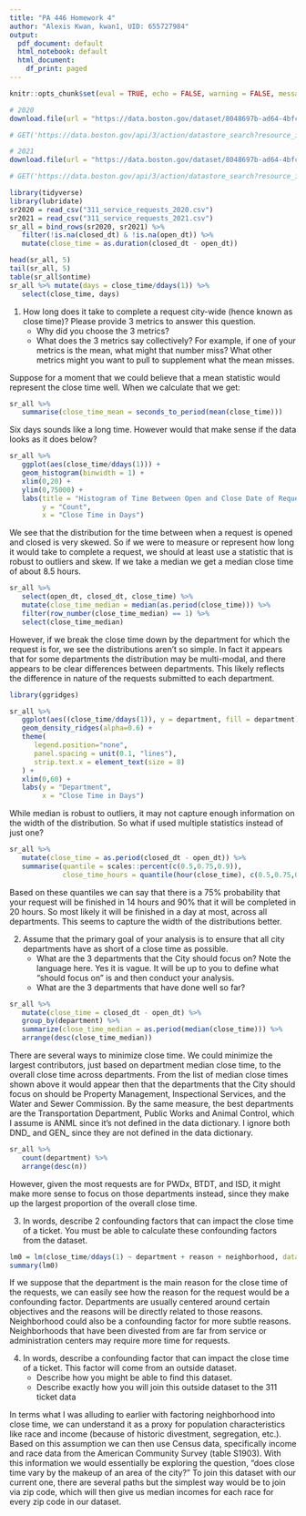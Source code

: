 ```yaml
---
title: "PA 446 Homework 4"
author: "Alexis Kwan, kwan1, UID: 655727984"
output:
  pdf_document: default
  html_notebook: default
  html_document:
    df_print: paged
---
```


```r
knitr::opts_chunk$set(eval = TRUE, echo = FALSE, warning = FALSE, message = FALSE)
```

```r
# 2020
download.file(url = "https://data.boston.gov/dataset/8048697b-ad64-4bfc-b090-ee00169f2323/resource/6ff6a6fd-3141-4440-a880-6f60a37fe789/download/script_105774672_20210108153400_combine.csv", destfile = "311_service_requests_2020.csv", mode = "w")

# GET('https://data.boston.gov/api/3/action/datastore_search?resource_id=6ff6a6fd-3141-4440-a880-6f60a37fe789', write_disk("311_service_requests_2020.csv", overwrite=TRUE))

# 2021
download.file(url = "https://data.boston.gov/dataset/8048697b-ad64-4bfc-b090-ee00169f2323/resource/f53ebccd-bc61-49f9-83db-625f209c95f5/download/tmpywju6ai2.csv", destfile = "311_service_requests_2021.csv", mode = "w")

# GET('https://data.boston.gov/api/3/action/datastore_search?resource_id=f53ebccd-bc61-49f9-83db-625f209c95f5', write_disk("311_service_requests_2021.csv", overwrite=TRUE))
```


```r
library(tidyverse)
library(lubridate)
sr2020 = read_csv("311_service_requests_2020.csv")
sr2021 = read_csv("311_service_requests_2021.csv")
sr_all = bind_rows(sr2020, sr2021) %>%
   filter(!is.na(closed_dt) & !is.na(open_dt)) %>%
   mutate(close_time = as.duration(closed_dt - open_dt))
```

```r
head(sr_all, 5)
tail(sr_all, 5)
table(sr_all$ontime)
sr_all %>% mutate(days = close_time/ddays(1)) %>%
   select(close_time, days)
```

1. How long does it take to complete a request city-wide (hence known as close time)? Please provide 3 metrics to answer this question.
   - Why did you choose the 3 metrics?
   - What does the 3 metrics say collectively? For example, if one of your metrics is the mean, what might that number miss? What other metrics might you want to pull to supplement what the mean misses.
   
Suppose for a moment that we could believe that a mean statistic would represent the close time well. When we calculate that we get:
```r
sr_all %>%
   summarise(close_time_mean = seconds_to_period(mean(close_time)))
```

Six days sounds like a long time. However would that make sense if the data looks as it does below?

```r
sr_all %>%
   ggplot(aes(close_time/ddays(1))) +
   geom_histogram(binwidth = 1) +
   xlim(0,20) +
   ylim(0,75000) +
   labs(title = "Histogram of Time Between Open and Close Date of Request",
        y = "Count",
        x = "Close Time in Days")
```

We see that the distribution for the time between when a request is opened and closed is very skewed. So if we were to measure or represent how long it would take to complete a request, we should at least use a statistic that is robust to outliers and skew. If we take a median we get a median close time of about 8.5 hours.

```r
sr_all %>%
   select(open_dt, closed_dt, close_time) %>%
   mutate(close_time_median = median(as.period(close_time))) %>%
   filter(row_number(close_time_median) == 1) %>%
   select(close_time_median)
```

However, if we break the close time down by the department for which the request is for, we see the distributions aren't so simple. In fact it appears that for some departments the distribution may be multi-modal, and there appears to be clear differences between departments. This likely reflects the difference in nature of the requests submitted to each department. 

```r
library(ggridges)

sr_all %>%
   ggplot(aes((close_time/ddays(1)), y = department, fill = department)) +
   geom_density_ridges(alpha=0.6) +
   theme(
      legend.position="none",
      panel.spacing = unit(0.1, "lines"),
      strip.text.x = element_text(size = 8)
   ) +
   xlim(0,60) +
   labs(y = "Department",
        x = "Close Time in Days")
```

While median is robust to outliers, it may not capture enough information on the width of the distribution. So what if used multiple statistics instead of just one?

```r
sr_all %>%
   mutate(close_time = as.period(closed_dt - open_dt)) %>%
   summarise(quantile = scales::percent(c(0.5,0.75,0.9)),
             close_time_hours = quantile(hour(close_time), c(0.5,0.75,0.9)))
```

Based on these quantiles we can say that there is a 75% probability that your request will be finished in 14 hours and 90% that it will be completed in 20 hours. So most likely it will be finished in a day at most, across all departments. This seems to capture the width of the distributions better.

2. Assume that the primary goal of your analysis is to ensure that all city departments have as short of a close time as possible. 
   - What are the 3 departments that the City should focus on? Note the language here. Yes it is vague. It will be up to you to define what “should focus on” is and then conduct your analysis.
   - What are the 3 departments that have done well so far?
   
```r
sr_all %>%
   mutate(close_time = closed_dt - open_dt) %>%
   group_by(department) %>%
   summarize(close_time_median = as.period(median(close_time))) %>%
   arrange(desc(close_time_median))
```

There are several ways to minimize close time. We could minimize the largest contributors, just based on department median close time, to the overall close time across departments. From the list of median close times shown above it would appear then that the departments that the City should focus on should be Property Management, Inspectional Services, and the Water and Sewer Commission. By the same measure, the best departments are the Transportation Department, Public Works and Animal Control, which I assume is ANML since it's not defined in the data dictionary. I ignore both DND_ and GEN_ since they are not defined in the data dictionary.

```r
sr_all %>%
   count(department) %>%
   arrange(desc(n))
```

However, given the most requests are for PWDx, BTDT, and ISD, it might make more sense to focus on those departments instead, since they make up the largest proportion of the overall close time.

3. In words, describe 2 confounding factors that can impact the close time of a ticket. You must be able to calculate these confounding factors from the dataset.

```r
lm0 = lm(close_time/ddays(1) ~ department + reason + neighborhood, data = sr_all)
summary(lm0)
```

If we suppose that the department is the main reason for the close time of the requests, we can easily see how the reason for the request would be a confounding factor. Departments are usually centered around certain objectives and the reasons will be directly related to those reasons. Neighborhood could also be a confounding factor for more subtle reasons. Neighborhoods that have been divested from are far from service or administration centers may require more time for requests. 

4. In words, describe a confounding factor that can impact the close time of a ticket. This factor will come from an outside dataset.
   - Describe how you might be able to find this dataset.
   - Describe exactly how you will join this outside dataset to the 311 ticket data
   
In terms what I was alluding to earlier with factoring neighborhood into close time, we can understand it as a proxy for population characteristics like race and income (because of historic divestment, segregation, etc.). Based on this assumption we can then use Census data, specifically income and race data from the American Community Survey (table S1903). With this information we would essentially be exploring the question, "does close time vary by the makeup of an area of the city?" To join this dataset with our current one, there are several paths but the simplest way would be to join via zip code, which will then give us median incomes for each race for every zip code in our dataset.